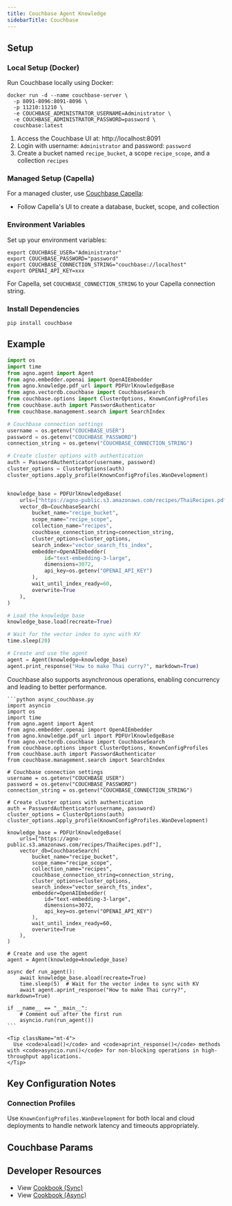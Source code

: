 ```yaml
---
title: Couchbase Agent Knowledge
sidebarTitle: Couchbase
---
```


## Setup

### Local Setup (Docker)

Run Couchbase locally using Docker:

```shell
docker run -d --name couchbase-server \
  -p 8091-8096:8091-8096 \
  -p 11210:11210 \
  -e COUCHBASE_ADMINISTRATOR_USERNAME=Administrator \
  -e COUCHBASE_ADMINISTRATOR_PASSWORD=password \
  couchbase:latest
```

1. Access the Couchbase UI at: http://localhost:8091
2. Login with username: `Administrator` and password: `password`
3. Create a bucket named `recipe_bucket`, a scope `recipe_scope`, and a collection `recipes`

### Managed Setup (Capella)

For a managed cluster, use [Couchbase Capella](https://cloud.couchbase.com/):
- Follow Capella's UI to create a database, bucket, scope, and collection

### Environment Variables

Set up your environment variables:

```shell
export COUCHBASE_USER="Administrator"
export COUCHBASE_PASSWORD="password" 
export COUCHBASE_CONNECTION_STRING="couchbase://localhost"
export OPENAI_API_KEY=xxx
```

For Capella, set `COUCHBASE_CONNECTION_STRING` to your Capella connection string.

### Install Dependencies

```shell
pip install couchbase
```

## Example

```python agent_with_knowledge.py
import os
import time
from agno.agent import Agent
from agno.embedder.openai import OpenAIEmbedder
from agno.knowledge.pdf_url import PDFUrlKnowledgeBase
from agno.vectordb.couchbase import CouchbaseSearch
from couchbase.options import ClusterOptions, KnownConfigProfiles
from couchbase.auth import PasswordAuthenticator
from couchbase.management.search import SearchIndex

# Couchbase connection settings
username = os.getenv("COUCHBASE_USER")
password = os.getenv("COUCHBASE_PASSWORD")
connection_string = os.getenv("COUCHBASE_CONNECTION_STRING")

# Create cluster options with authentication
auth = PasswordAuthenticator(username, password)
cluster_options = ClusterOptions(auth)
cluster_options.apply_profile(KnownConfigProfiles.WanDevelopment)


knowledge_base = PDFUrlKnowledgeBase(
    urls=["https://agno-public.s3.amazonaws.com/recipes/ThaiRecipes.pdf"],
    vector_db=CouchbaseSearch(
        bucket_name="recipe_bucket",
        scope_name="recipe_scope",
        collection_name="recipes",
        couchbase_connection_string=connection_string,
        cluster_options=cluster_options,
        search_index="vector_search_fts_index",
        embedder=OpenAIEmbedder(
            id="text-embedding-3-large", 
            dimensions=3072, 
            api_key=os.getenv("OPENAI_API_KEY")
        ),
        wait_until_index_ready=60,
        overwrite=True
    ),
)

# Load the knowledge base
knowledge_base.load(recreate=True)

# Wait for the vector index to sync with KV
time.sleep(20)

# Create and use the agent
agent = Agent(knowledge=knowledge_base)
agent.print_response("How to make Thai curry?", markdown=True)
```

<Card title="Async Support ⚡">
  <div className="mt-2">
    <p>
      Couchbase also supports asynchronous operations, enabling concurrency and leading to better performance.
    </p>
    
    ```python async_couchbase.py
    import asyncio
    import os
    import time
    from agno.agent import Agent
    from agno.embedder.openai import OpenAIEmbedder
    from agno.knowledge.pdf_url import PDFUrlKnowledgeBase
    from agno.vectordb.couchbase import CouchbaseSearch
    from couchbase.options import ClusterOptions, KnownConfigProfiles
    from couchbase.auth import PasswordAuthenticator
    from couchbase.management.search import SearchIndex

    # Couchbase connection settings
    username = os.getenv("COUCHBASE_USER")
    password = os.getenv("COUCHBASE_PASSWORD")
    connection_string = os.getenv("COUCHBASE_CONNECTION_STRING")

    # Create cluster options with authentication
    auth = PasswordAuthenticator(username, password)
    cluster_options = ClusterOptions(auth)
    cluster_options.apply_profile(KnownConfigProfiles.WanDevelopment)

    knowledge_base = PDFUrlKnowledgeBase(
        urls=["https://agno-public.s3.amazonaws.com/recipes/ThaiRecipes.pdf"],
        vector_db=CouchbaseSearch(
            bucket_name="recipe_bucket",
            scope_name="recipe_scope",
            collection_name="recipes",
            couchbase_connection_string=connection_string,
            cluster_options=cluster_options,
            search_index="vector_search_fts_index",
            embedder=OpenAIEmbedder(
                id="text-embedding-3-large", 
                dimensions=3072, 
                api_key=os.getenv("OPENAI_API_KEY")
            ),
            wait_until_index_ready=60,
            overwrite=True
        ),
    )

    # Create and use the agent
    agent = Agent(knowledge=knowledge_base)

    async def run_agent():
        await knowledge_base.aload(recreate=True)
        time.sleep(5)  # Wait for the vector index to sync with KV
        await agent.aprint_response("How to make Thai curry?", markdown=True)

    if __name__ == "__main__":
        # Comment out after the first run
        asyncio.run(run_agent())
    ```
    
    <Tip className="mt-4">
      Use <code>aload()</code> and <code>aprint_response()</code> methods with <code>asyncio.run()</code> for non-blocking operations in high-throughput applications.
    </Tip>
  </div>
</Card>

## Key Configuration Notes

### Connection Profiles

Use `KnownConfigProfiles.WanDevelopment` for both local and cloud deployments to handle network latency and timeouts appropriately.

## Couchbase Params

<Snippet file="vectordb_couchbase_params.mdx" />

## Developer Resources

- View [Cookbook (Sync)](https://github.com/agno-agi/agno/blob/main/cookbook/agent_concepts/knowledge/vector_dbs/couchbase/couchbase_db.py)
- View [Cookbook (Async)](https://github.com/agno-agi/agno/blob/main/cookbook/agent_concepts/knowledge/vector_dbs/couchbase/async_couchbase_db.py)
